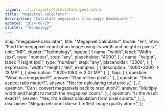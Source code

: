 ```yaml
---
layout: ../../layouts/CalculatorLayout.astro
title: "Megapixel Calculator"
description: "Calculate megapixels from image dimensions."
updated: "2024-06-20"
cluster: "Technology"
---
```



  slug: "megapixel-calculator",
  title: "Megapixel Calculator",
  locale: "en",
  intro:
    "Find the megapixel count of an image using its width and height in pixels.",
  unit: "MP",
  cluster: "Technology",
  inputs: [
    {
      name: "width",
      label: "Width (px)",
      type: "number",
      step: "any",
      placeholder: "4000",
    },
    {
      name: "height",
      label: "Height (px)",
      type: "number",
      step: "any",
      placeholder: "3000",
    },
  ],
  expression: "width * height / 1e6",
  examples: [
    { description: "4000×3000 ⇒ 12 MP" },
    { description: "1920×1080 ⇒ 2.07 MP" },
  ],
  faqs: [
    { question: "What is a megapixel?", answer: "One million pixels." },
    {
      question: "Does aspect ratio matter?",
      answer: "Not for calculating total pixels.",
    },
    {
      question: "Can I convert megapixels back to resolution?",
      answer: "Multiply width and height to match the megapixel count.",
    },
    {
      question: "Is the result exact?",
      answer: "Yes, it's a direct calculation from pixel counts.",
    },
  ],
  disclaimer: "Megapixel count doesn't reflect image quality alone.",
};

<Calculator schema={schema} />
